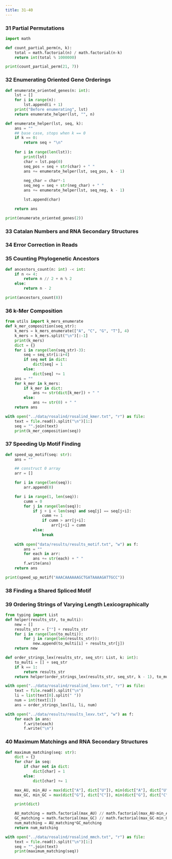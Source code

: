 ---
title: 31-40
---

### 31 Partial Permutations
```{python}
import math

def count_partial_perm(n, k):
    total = math.factorial(n) / math.factorial(n-k)
    return int(total % 1000000)
```

```{python}
print(count_partial_perm(21, 7))
```


### 32 Enumerating Oriented Gene Orderings

```{python}
def enumerate_oriented_genes(n: int):
    lst = []
    for i in range(n):
        lst.append(i + 1)
    print("Before enumerating", lst)
    return enumerate_helper(lst, "", n)

def enumerate_helper(lst, seq, k):
    ans = ""
    ## base case, stops when k == 0
    if k == 0:
        return seq + "\n"
    
    for i in range(len(lst)):
        print(lst)
        char = lst.pop(0)
        seq_pos = seq + str(char) + " "
        ans += enumerate_helper(lst, seq_pos, k - 1)
        
        neg_char = char*-1
        seq_neg = seq + str(neg_char) + " "
        ans += enumerate_helper(lst, seq_neg, k - 1)

        lst.append(char)

    return ans

```

```{python}
print(enumerate_oriented_genes(2))
```

### 33 Catalan Numbers and RNA Secondary Structures


### 34 Error Correction in Reads


### 35 Counting Phylogenetic Ancestors

```{python}
def ancestors_count(n: int) -< int:
    if n <= 4:
        return n // 2 + n % 2
    else:
        return n - 2
```

```{python}
print(ancestors_count(8))
```


### 36 k-Mer Composition

```{python}
from utils import k_mers_enumerate
def k_mer_composition(seq_str):
    k_mers = k_mers_enumerate(["A", "C", "G", "T"], 4)
    k_mers = k_mers.split("\n")[:-1]
    print(k_mers)
    dict = {}
    for i in range(len(seq_str)-3):
        seq = seq_str[i:i+4]
        if seq not in dict:
            dict[seq] = 1
        else:
            dict[seq] += 1
    ans = ""
    for k_mer in k_mers:
        if k_mer in dict:
            ans += str(dict[k_mer]) + " "
        else:
            ans += str(0) + " "
    return ans
```

```{python}
with open("../data/rosalind/rosalind_kmer.txt", "r") as file:
    text = file.read().split("\n")[1:]
    seq = "".join(text)
    print(k_mer_composition(seq))
```

### 37 Speeding Up Motif Finding

```{python}
def speed_up_motif(seq: str):
    ans = ""

    ## construct 0 array
    arr = []

    for i in range(len(seq)):
        arr.append(0)

    for i in range(1, len(seq)):
        cumm = 0
        for j in range(len(seq)):
            if j + i < len(seq) and seq[j] == seq[j+i]:
                cumm += 1
                if cumm > arr[j+i]:
                    arr[j+i] = cumm
            else:
                break
    
    with open("data/results/results_motif.txt", "w") as f:
        ans = ""
        for each in arr:
            ans += str(each) + " "
        f.write(ans)
    return ans
```

```{python}
print(speed_up_motif("AAACAAAAAAGCTGATAAAAGATTGCC"))
```


### 38 Finding a Shared Spliced Motif


### 39 Ordering Strings of Varying Length Lexicographically

```{python}
from typing import List
def helper(results_str, to_multi):
    new = []
    results_str = [""] + results_str
    for i in range(len(to_multi)):
        for j in range(len(results_str)):
            new.append(to_multi[i] + results_str[j])
    return new

def order_strings_lex(results_str, seq_str: List, k: int):
    to_multi = [] + seq_str
    if k == 1:
        return results_str    
    return helper(order_strings_lex(results_str, seq_str, k - 1), to_multi)
```


```{python}
with open("../data/rosalind/rosalind_lexv.txt", "r") as file:
    text = file.read().split("\n")
    li = list(text[0].split(" "))
    num = int(text[1])
    ans = order_strings_lex(li, li, num)

with open("../data/results/results_lexv.txt", "w") as f:
    for each in ans:
        f.write(each)
        f.write("\n")
```


### 40 Maximum Matchings and RNA Secondary Structures

```{python}
def maximum_matching(seq: str):
    dict = {}
    for char in seq:
        if char not in dict:
            dict[char] = 1
        else:
            dict[char] += 1

    max_AU, min_AU = max(dict["A"], dict["U"]), min(dict["A"], dict["U"])
    max_GC, min_GC = max(dict["G"], dict["C"]), min(dict["G"], dict["C"])

    print(dict)

    AU_matching = math.factorial(max_AU) // math.factorial(max_AU-min_AU)
    GC_matching = math.factorial(max_GC) // math.factorial(max_GC-min_GC)
    num_matching = AU_matching*GC_matching
    return num_matching
```

```{python}

with open("../data/rosalind/rosalind_mmch.txt", "r") as file:
    text = file.read().split("\n")[1:]
    seq = "".join(text)
    print(maximum_matching(seq))
```
